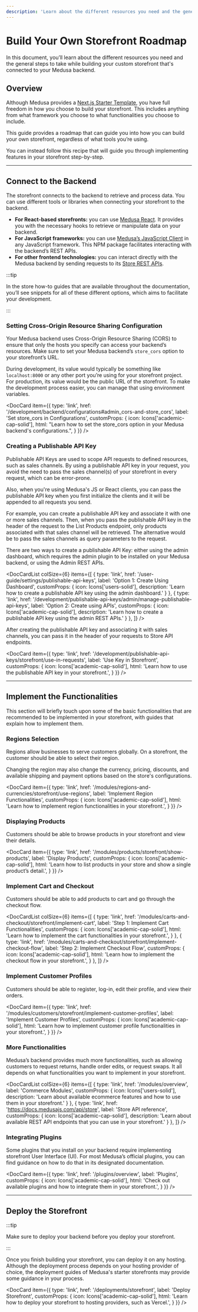 ---
description: 'Learn about the different resources you need and the general steps to take while building your custom storefront that is connected to your Medusa backend.'
---


# Build Your Own Storefront Roadmap

In this document, you’ll learn about the different resources you need and the general steps to take while building your custom storefront that's connected to your Medusa backend.

## Overview

Although Medusa provides a [Next.js Starter Template](../starters/nextjs-medusa-starter.mdx), you have full freedom in how you choose to build your storefront. This includes anything from what framework you choose to what functionalities you choose to include.

This guide provides a roadmap that can guide you into how you can build your own storefront, regardless of what tools you’re using.

You can instead follow this recipe that will guide you through implementing features in your storefront step-by-step.

<LearningPath pathName="storefront" />

---

## Connect to the Backend

The storefront connects to the backend to retrieve and process data. You can use different tools or libraries when connecting your storefront to the backend.

- **For React-based storefronts:** you can use [Medusa React](../medusa-react/overview.mdx). It provides you with the necessary hooks to retrieve or manipulate data on your backend.
- **For JavaScript frameworks:** you can use [Medusa’s JavaScript Client](../js-client/overview.md) in any JavaScript framework. This NPM package facilitates interacting with the backend’s REST APIs.
- **For other frontend technologies:** you can interact directly with the Medusa backend by sending requests to its [Store REST APIs](https://docs.medusajs.com/api/store).

:::tip

In the store how-to guides that are available throughout the documentation, you’ll see snippets for all of these different options, which aims to facilitate your development.

:::

### Setting Cross-Origin Resource Sharing Configuration

Your Medusa backend uses Cross-Origin Resource Sharing (CORS) to ensure that only the hosts you specify can access your backend’s resources. Make sure to set your Medusa backend’s `store_cors` option to your storefront’s URL.

During development, its value would typically be something like `localhost:8000` or any other port you’re using for your storefront project. For production, its value would be the public URL of the storefront. To make the development process easier, you can manage that using environment variables.

<DocCard item={{
  type: 'link',
  href: '/development/backend/configurations#admin_cors-and-store_cors',
  label: 'Set store_cors in Configurations',
  customProps: {
    icon: Icons['academic-cap-solid'],
    html: "Learn how to set the store_cors option in your Medusa backend's configurations.",
  }
}} />

### Creating a Publishable API Key

Publishable API Keys are used to scope API requests to defined resources, such as sales channels. By using a publishable API key in your request, you avoid the need to pass the sales channel(s) of your storefront in every request, which can be error-prone.

Also, when you're using Medusa's JS or React clients, you can pass the publishable API key when you first initialize the clients and it will be appended to all requests you send.

For example, you can create a publishable API key and associate it with one or more sales channels. Then, when you pass the publishable API key in the header of the request to the List Products endpoint, only products associated with that sales channel will be retrieved. The alternative would be to pass the sales channels as query parameters to the request.

There are two ways to create a publishable API Key: either using the admin dashboard, which requires the admin plugin to be installed on your Medusa backend, or using the Admin REST APIs.

<DocCardList colSize={6} items={[
  {
    type: 'link',
    href: '/user-guide/settings/publishable-api-keys',
    label: 'Option 1: Create Using Dashboard',
    customProps: {
      icon: Icons['users-solid'],
      description: 'Learn how to create a publishable API key using the admin dashboard.'
    }
  },
  {
    type: 'link',
    href: '/development/publishable-api-keys/admin/manage-publishable-api-keys',
    label: 'Option 2: Create using APIs',
    customProps: {
      icon: Icons['academic-cap-solid'],
      description: 'Learn how to create a publishable API key using the admin REST APIs.'
    }
  },
]} />

After creating the publishable API key and associating it with sales channels, you can pass it in the header of your requests to Store API endpoints.

<DocCard item={{
  type: 'link',
  href: '/development/publishable-api-keys/storefront/use-in-requests',
  label: 'Use Key in Storefront',
  customProps: {
    icon: Icons['academic-cap-solid'],
    html: 'Learn how to use the publishable API key in your storefront.',
  }
}} />

---

## Implement the Functionalities

This section will briefly touch upon some of the basic functionalities that are recommended to be implemented in your storefront, with guides that explain how to implement them.

### Regions Selection

Regions allow businesses to serve customers globally. On a storefront, the customer should be able to select their region.

Changing the region may also change the currency, pricing, discounts, and available shipping and payment options based on the store's configurations.

<DocCard item={{
  type: 'link',
  href: '/modules/regions-and-currencies/storefront/use-regions',
  label: 'Implement Region Functionalities',
  customProps: {
    icon: Icons['academic-cap-solid'],
    html: 'Learn how to implement region functionalities in your storefront.',
  }
}} />

### Displaying Products

Customers should be able to browse products in your storefront and view their details.

<DocCard item={{
  type: 'link',
  href: '/modules/products/storefront/show-products',
  label: 'Display Products',
  customProps: {
    icon: Icons['academic-cap-solid'],
    html: 'Learn how to list products in your store and show a single product’s detail.',
  }
}} />

### Implement Cart and Checkout

Customers should be able to add products to cart and go through the checkout flow.

<DocCardList colSize={6} items={[
  {
    type: 'link',
    href: '/modules/carts-and-checkout/storefront/implement-cart',
    label: 'Step 1: Implement Cart Functionalities',
    customProps: {
      icon: Icons['academic-cap-solid'],
      html: 'Learn how to implement the cart functionalities in your storefront.',
    }
  },
  {
    type: 'link',
    href: '/modules/carts-and-checkout/storefront/implement-checkout-flow',
    label: 'Step 2: Implement Checkout Flow',
    customProps: {
      icon: Icons['academic-cap-solid'],
      html: 'Learn how to implement the checkout flow in your storefront.',
    }
  },
]} />

### Implement Customer Profiles

Customers should be able to register, log-in, edit their profile, and view their orders.

<DocCard item={{
  type: 'link',
  href: '/modules/customers/storefront/implement-customer-profiles',
  label: 'Implement Customer Profiles',
  customProps: {
    icon: Icons['academic-cap-solid'],
    html: 'Learn how to implement customer profile functionalities in your storefront.',
  }
}} />

### More Functionalities

Medusa’s backend provides much more functionalities, such as allowing customers to request returns, handle order edits, or request swaps. It all depends on what functionalities you want to implement in your storefront.

<DocCardList colSize={6} items={[
  {
    type: 'link',
    href: '/modules/overview',
    label: 'Commerce Modules',
    customProps: {
      icon: Icons['users-solid'],
      description: 'Learn about available ecommerce features and how to use them in your storefront.'
    }
  },
  {
    type: 'link',
    href: 'https://docs.medusajs.com/api/store',
    label: 'Store API reference',
    customProps: {
      icon: Icons['academic-cap-solid'],
      description: 'Learn about available REST API endpoints that you can use in your storefront.'
    }
  },
]} />

### Integrating Plugins

Some plugins that you install on your backend require implementing storefront User Interface (UI). For most Medusa’s official plugins, you can find guidance on how to do that in its designated documentation.

<DocCard item={{
  type: 'link',
  href: '/plugins/overview',
  label: 'Plugins',
  customProps: {
    icon: Icons['academic-cap-solid'],
    html: 'Check out available plugins and how to integrate them in your storefront.',
  }
}} />

---

## Deploy the Storefront

:::tip

Make sure to deploy your backend before you deploy your storefront.

:::

Once you finish building your storefront, you can deploy it on any hosting. Although the deployment process depends on your hosting provider of choice, the deployment guides of Medusa's starter storefronts may provide some guidance in your process.

<DocCard item={{
  type: 'link',
  href: '/deployments/storefront',
  label: 'Deploy Storefront',
  customProps: {
    icon: Icons['academic-cap-solid'],
    html: 'Learn how to deploy your storefront to hosting providers, such as Vercel.',
  }
}} />
